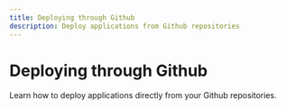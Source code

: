 ```yaml
---
title: Deploying through Github
description: Deploy applications from Github repositories
---
```


# Deploying through Github

Learn how to deploy applications directly from your Github repositories.